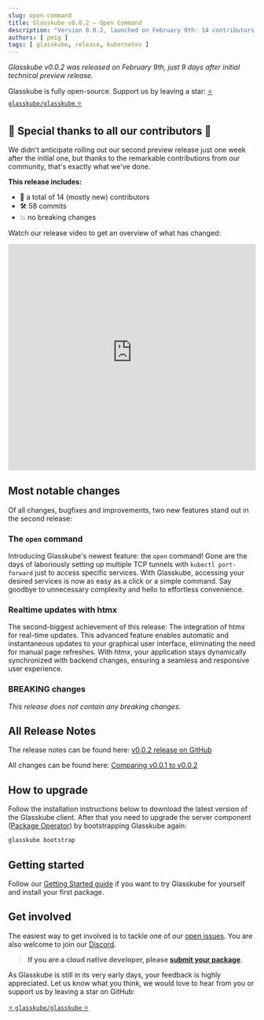 ```yaml
---
slug: open-command
title: Glasskube v0.0.2 — Open Command
description: "Version 0.0.2, launched on February 9th: 14 contributors, 58 commits, new open command for service access, real-time updates with htmx."
authors: [ pmig ]
tags: [ glasskube, release, kubernetes ]
---
```



*Glasskube v0.0.2 was released on February 9th, just 9 days after initial technical preview release.*

<!-- truncate -->

Glasskube is fully open-source. Support us by leaving a star: [⭐ `glasskube/glasskube` ⭐](https://github.com/glasskube/glasskube/)

## 🙏 Special thanks to all our contributors 🥰

We didn't anticipate rolling out our second preview release just one week after the initial one,
but thanks to the remarkable contributions from our community, that's exactly what we've done.

**This release includes:**

- 👥 a total of 14 (mostly new) contributors
- 🛠️ 58 commits
- 💥 no breaking changes

Watch our release video to get an overview of what has changed:

<iframe width="100%" height="460" src="https://www.youtube-nocookie.com/embed/fbi2fdQiRrs?si=cSBxS_0R2VyrkbYL"
        title="YouTube video player" frameborder="0"
        allow="accelerometer; autoplay; clipboard-write; encrypted-media; gyroscope; picture-in-picture; web-share" allowfullscreen></iframe>

## Most notable changes

Of all changes, bugfixes and improvements, two new features stand out in the second release:

### The `open` command

Introducing Glasskube's newest feature: the `open` command!
Gone are the days of laboriously setting up multiple TCP tunnels with `kubectl port-forward` just to access specific services.
With Glasskube, accessing your desired services is now as easy as a click or a simple command.
Say goodbye to unnecessary complexity and hello to effortless convenience.

### Realtime updates with htmx

The second-biggest achievement of this release: The integration of htmx for real-time updates.
This advanced feature enables automatic and instantaneous updates to your graphical user interface,
eliminating the need for manual page refreshes.
With htmx, your application stays dynamically synchronized with backend changes, ensuring a seamless and responsive user experience.


### BREAKING changes

*This release does not contain any breaking changes*.

## All Release Notes

The release notes can be found here: [v0.0.2 release on GitHub](https://github.com/glasskube/glasskube/releases/tag/v0.0.2)

All changes can be found here: [Comparing v0.0.1 to v0.0.2](https://github.com/glasskube/glasskube/compare/v0.0.1...v0.0.2)

## How to upgrade

Follow the installation instructions below to download the latest version of the Glasskube client.
After that you need to upgrade the server component ([Package Operator](/docs/components/package-operator/)) by bootstrapping Glasskube again:

```bash
glasskube bootstrap
```

## Getting started

Follow our [Getting Started guide](https://glasskube.dev/docs/getting-started/install) if you want to try Glasskube for yourself and install your first package.

<Install/>


## Get involved

The easiest way to get involved is to tackle one of our [open issues](https://github.com/glasskube/glasskube/issues).
You are also welcome to join our [Discord](https://discord.gg/SxH6KUCGH7).

> **If you are a cloud native developer, please [submit your package](https://github.com/glasskube/glasskube/discussions/90)**.

As Glasskube is still in its very early days, your feedback is highly appreciated.
Let us know what you think, we would love to hear from you or support us by leaving a star on GitHub:

[⭐ `glasskube/glasskube` ⭐](https://github.com/glasskube/glasskube/)

